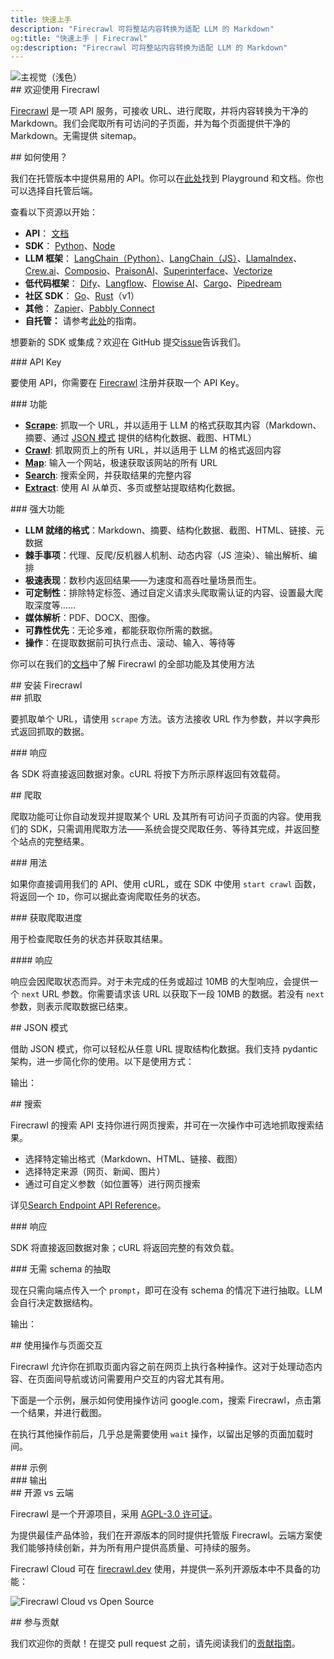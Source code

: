 ```yaml
---
title: 快速上手
description: "Firecrawl 可将整站内容转换为适配 LLM 的 Markdown"
og:title: "快速上手 | Firecrawl"
og:description: "Firecrawl 可将整站内容转换为适配 LLM 的 Markdown"
---
```



<img className="block" src="/images/turn-websites-into-llm-ready-data--firecrawl.png" alt="主视觉（浅色）" />

<div id="welcome-to-firecrawl">
  ## 欢迎使用 Firecrawl
</div>

[Firecrawl](https://firecrawl.dev?ref=github) 是一项 API 服务，可接收 URL、进行爬取，并将内容转换为干净的 Markdown。我们会爬取所有可访问的子页面，并为每个页面提供干净的 Markdown。无需提供 sitemap。

<div id="how-to-use-it">
  ## 如何使用？
</div>

我们在托管版本中提供易用的 API。你可以在[此处](https://firecrawl.dev/playground)找到 Playground 和文档。你也可以选择自托管后端。

查看以下资源以开始：

* **API**： [文档](https://docs.firecrawl.dev/api-reference/introduction)
* **SDK**： [Python](https://docs.firecrawl.dev/sdks/python)、[Node](https://docs.firecrawl.dev/sdks/node)
* **LLM 框架**： [LangChain（Python）](https://python.langchain.com/docs/integrations/document_loaders/firecrawl/)、[LangChain（JS）](https://js.langchain.com/docs/integrations/document_loaders/web_loaders/firecrawl)、[LlamaIndex](https://docs.llamaindex.ai/en/latest/examples/data_connectors/WebPageDemo/#using-firecrawl-reader)、[Crew.ai](https://docs.crewai.com/)、[Composio](https://composio.dev/tools/firecrawl/all)、[PraisonAI](https://docs.praison.ai/firecrawl/)、[Superinterface](https://superinterface.ai/docs/assistants/functions/firecrawl)、[Vectorize](https://docs.vectorize.io/integrations/source-connectors/firecrawl)
* **低代码框架**： [Dify](https://dify.ai/blog/dify-ai-blog-integrated-with-firecrawl)、[Langflow](https://docs.langflow.org/)、[Flowise AI](https://docs.flowiseai.com/integrations/langchain/document-loaders/firecrawl)、[Cargo](https://docs.getcargo.io/integration/firecrawl)、[Pipedream](https://pipedream.com/apps/firecrawl/)
* **社区 SDK**： [Go](https://docs.firecrawl.dev/sdks/go)、[Rust](https://docs.firecrawl.dev/sdks/rust)（v1）
* **其他**： [Zapier](https://zapier.com/apps/firecrawl/integrations)、[Pabbly Connect](https://www.pabbly.com/connect/integrations/firecrawl/)
* **自托管：** 请参考[此处](/zh/contributing/self-host)的指南。

想要新的 SDK 或集成？欢迎在 GitHub 提交[issue](https://github.com/firecrawl/firecrawl/issues)告诉我们。

<div id="api-key">
  ### API Key
</div>

要使用 API，你需要在 [Firecrawl](https://firecrawl.dev) 注册并获取一个 API Key。

<div id="features">
  ### 功能
</div>

* [**Scrape**](#scraping): 抓取一个 URL，并以适用于 LLM 的格式获取其内容（Markdown、摘要、通过 [JSON 模式](#json-mode) 提供的结构化数据、截图、HTML）
* [**Crawl**](#crawling): 抓取网页上的所有 URL，并以适用于 LLM 的格式返回内容
* [**Map**](/zh/features/map): 输入一个网站，极速获取该网站的所有 URL
* [**Search**](/zh/features/search): 搜索全网，并获取结果的完整内容
* [**Extract**](/zh/features/extract): 使用 AI 从单页、多页或整站提取结构化数据。

<div id="powerful-capabilities">
  ### 强大功能
</div>

* **LLM 就绪的格式**：Markdown、摘要、结构化数据、截图、HTML、链接、元数据
* **棘手事项**：代理、反爬/反机器人机制、动态内容（JS 渲染）、输出解析、编排
* **极速表现**：数秒内返回结果——为速度和高吞吐量场景而生。
* **可定制性**：排除特定标签、通过自定义请求头爬取需认证的内容、设置最大爬取深度等……
* **媒体解析**：PDF、DOCX、图像。
* **可靠性优先**：无论多难，都能获取你所需的数据。
* **操作**：在提取数据前可执行点击、滚动、输入、等待等

你可以在我们的[文档](https://docs.firecrawl.dev/api-reference/v2-introduction)中了解 Firecrawl 的全部功能及其使用方法

<div id="installing-firecrawl">
  ## 安装 Firecrawl
</div>

<CodeGroup>
  <InstallationPython />

  <InstallationNode />
</CodeGroup>

<div id="scraping">
  ## 抓取
</div>

要抓取单个 URL，请使用 `scrape` 方法。该方法接收 URL 作为参数，并以字典形式返回抓取的数据。

<CodeGroup>
  <ScrapePython />

  <ScrapeNode />

  <ScrapeCURL />
</CodeGroup>

<div id="response">
  ### 响应
</div>

各 SDK 将直接返回数据对象。cURL 将按下方所示原样返回有效载荷。

<ScrapeResponse />

<div id="crawling">
  ## 爬取
</div>

爬取功能可让你自动发现并提取某个 URL 及其所有可访问子页面的内容。使用我们的 SDK，只需调用爬取方法——系统会提交爬取任务、等待其完成，并返回整个站点的完整结果。

<div id="usage">
  ### 用法
</div>

<CodeGroup>
  <CrawlPython />

  <CrawlNode />

  <CrawlCURL />
</CodeGroup>

如果你直接调用我们的 API、使用 cURL，或在 SDK 中使用 `start crawl` 函数，将返回一个 `ID`，你可以据此查询爬取任务的状态。

<CrawlAsyncOutput />

<div id="get-crawl-status">
  ### 获取爬取进度
</div>

用于检查爬取任务的状态并获取其结果。

<CodeGroup>
  <GetCrawlJobPython />

  <GetCrawlJobNode />

  <GetCrawlJobCURL />
</CodeGroup>

<div id="response">
  #### 响应
</div>

响应会因爬取状态而异。对于未完成的任务或超过 10MB 的大型响应，会提供一个 `next` URL 参数。你需要请求该 URL 以获取下一段 10MB 的数据。若没有 `next` 参数，则表示爬取数据已结束。

<CodeGroup>
  <GetCrawlJobOutputScraping />

  <GetCrawlJobOutputCompleted />
</CodeGroup>

<div id="json-mode">
  ## JSON 模式
</div>

借助 JSON 模式，你可以轻松从任意 URL 提取结构化数据。我们支持 pydantic 架构，进一步简化你的使用。以下是使用方式：

<CodeGroup>
  <ScrapeJsonPython />

  <ScrapeJsonNode />

  <ScrapeJsonCURL />
</CodeGroup>

输出：

<ScrapeJsonOutput />

<div id="search">
  ## 搜索
</div>

Firecrawl 的搜索 API 支持你进行网页搜索，并可在一次操作中可选地抓取搜索结果。

* 选择特定输出格式（Markdown、HTML、链接、截图）
* 选择特定来源（网页、新闻、图片）
* 通过可自定义参数（如位置等）进行网页搜索

详见[Search Endpoint API Reference](/zh/api-reference/endpoint/search)。

<CodeGroup>
  <SearchPython />

  <SearchNode />

  <SearchCURL />
</CodeGroup>

<div id="response">
  ### 响应
</div>

SDK 将直接返回数据对象；cURL 将返回完整的有效负载。

<SearchResponse />

<div id="extracting-without-schema">
  ### 无需 schema 的抽取
</div>

现在只需向端点传入一个 `prompt`，即可在没有 schema 的情况下进行抽取。LLM 会自行决定数据结构。

<CodeGroup>
  <ScrapeJsonNoSchemaPython />

  <ScrapeJsonNoSchemaNode />

  <ScrapeJsonNoSchemaCURL />
</CodeGroup>

输出：

<ScrapeJsonNoSchemaOutput />

<div id="interacting-with-the-page-with-actions">
  ## 使用操作与页面交互
</div>

Firecrawl 允许你在抓取页面内容之前在网页上执行各种操作。这对于处理动态内容、在页面间导航或访问需要用户交互的内容尤其有用。

下面是一个示例，展示如何使用操作访问 google.com，搜索 Firecrawl，点击第一个结果，并进行截图。

在执行其他操作前后，几乎总是需要使用 `wait` 操作，以留出足够的页面加载时间。

<div id="example">
  ### 示例
</div>

<CodeGroup>
  <ScrapeActionsPython />

  <ScrapeActionsNode />

  <ScrapeActionsCURL />
</CodeGroup>

<div id="output">
  ### 输出
</div>

<CodeGroup>
  <ScrapeActionsOutput />
</CodeGroup>

<div id="open-source-vs-cloud">
  ## 开源 vs 云端
</div>

Firecrawl 是一个开源项目，采用 [AGPL-3.0 许可证](https://github.com/mendableai/firecrawl/blob/main/LICENSE)。

为提供最佳产品体验，我们在开源版本的同时提供托管版 Firecrawl。云端方案使我们能够持续创新，并为所有用户提供高质量、可持续的服务。

Firecrawl Cloud 可在 [firecrawl.dev](https://firecrawl.dev) 使用，并提供一系列开源版本中不具备的功能：

![Firecrawl Cloud vs Open Source](./images/open-source-cloud.png)

<div id="contributing">
  ## 参与贡献
</div>

我们欢迎你的贡献！在提交 pull request 之前，请先阅读我们的[贡献指南](https://github.com/mendableai/firecrawl/blob/main/CONTRIBUTING.md)。